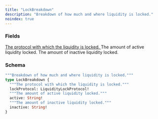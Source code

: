 ```yaml
---
title: "LockBreakdown"
description: "Breakdown of how much and where liquidity is locked."
noindex: true
---
```


### Fields

<a href="/api-reference/types/liquiditylockprotocol">
  <ResponseField name="lockProtocol" type="LiquidityLockProtocol!" required>
    The protocol with which the liquidity is locked.
  </ResponseField>
</a>

<ResponseField name="active" type="String!" required>
  The amount of active liquidity locked.
</ResponseField>

<ResponseField name="inactive" type="String!" required>
  The amount of inactive liquidity locked.
</ResponseField>

### Schema


```graphql 
"""Breakdown of how much and where liquidity is locked."""
type LockBreakdown {
  """The protocol with which the liquidity is locked."""
  lockProtocol: LiquidityLockProtocol!
  """The amount of active liquidity locked."""
  active: String!
  """The amount of inactive liquidity locked."""
  inactive: String!
}
```
